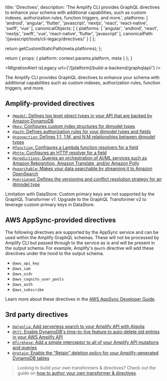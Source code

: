 
  title: 'Directives',
  description: 'The Amplify CLI provides GraphQL directives to enhance your schema with additional capabilities, such as custom indexes, authorization rules, function triggers, and more.',
  platforms: [
    'android',
    'angular',
    'flutter',
    'javascript',
    'nextjs',
    'react',
    'react-native',
    'swift',
    'vue'
  ],
  canonicalObjects: [
    {
      platforms: [
        'angular',
        'android',
        'react',
        'nextjs',
        'swift',
        'vue',
        'react-native',
        'flutter',
        'javascript'
      ],
      canonicalPath: '/javascript/tools/cli-legacy/directives/'
    }
  ]
};

  return getCustomStaticPath(meta.platforms);
};

  return {
    props: {
      platform: context.params.platform,
      meta
    }
  };
}

<MigrationAlert isLegacy url={'/[platform]/build-a-backend/graphqlapi/'} />

The Amplify CLI provides GraphQL directives to enhance your schema with additional capabilities such as custom indexes, authorization rules, function triggers, and more.

## Amplify-provided directives

- [`@model`: Defines top level object types in your API that are backed by Amazon DynamoDB](../model-directive)
- [`@key`: Configures custom index structures for @model types](../key-directive)
- [`@auth`: Defines authorization rules for your @model types and fields](../auth-directive)
- [`@connection`: Defines 1:1, 1:M, and N:M relationships between @model types](../connection-directive)
- [`@function`: Configures a Lambda function resolvers for a field](../function-directive)
- [`@http`: Configures an HTTP resolver for a field](../http-directive)
- [`@predictions`: Queries an orchestration of AI/ML services such as Amazon Rekognition, Amazon Translate, and/or Amazon Polly](../predictions-directive)
- [`@searchable`: Makes your data searchable by streaming it to Amazon OpenSearch](../searchable-directive)
- [`@versioned`: Defines the versioning and conflict resolution strategy for an @model type](../versioned-directive)

<Callout warning>
  Limitation with DataStore: Custom primary keys are not supported by the
  GraphQL Transformer v1. Upgrade to the GraphQL Transformer v2 to leverage
  custom primary keys in DataStore.
</Callout>

## AWS AppSync-provided directives

The following directives are supported by the AppSync service and can be used within the Amplify GraphQL schemas. These will not be processed by Amplify CLI but passed through to the service as is and will be present in the output schema. For example, Amplify's `@auth` directive will add these directives under the hood to the output schema.

- `@aws_api_key`
- `@aws_iam`
- `@aws_oidc`
- `@aws_cognito_user_pools`
- `@aws_auth`
- `@aws_subscribe`

Learn more about these directives in the [AWS AppSync Developer Guide](https://docs.aws.amazon.com/appsync/latest/devguide/security-authz.html).

## 3rd party directives

- [`@algolia`: Add serverless search to your Amplify API with Algolia](https://github.com/thefinnomenon/graphql-algolia-transformer)
- [`@ttl`: Enable DynamoDB's time-to-live feature to auto-delete old entries in your AWS Amplify API](https://github.com/flogy/graphql-ttl-transformer)
- [`@firehose`: Add a simple interceptor to all of your Amplify API mutations and queries](https://github.com/LaugnaHealth/graphql-firehose-transformer)
- [`@retain`: Enable the "Retain" deletion policy for your Amplify-generated DynamoDB tables](https://github.com/flogy/graphql-retain-transformer)

> Looking to build your own transformers & directives? Check out the guide on [how to author your own transformer & directives](/[platform]/tools/cli/plugins/authoring/#authoring-custom-graphql-transformers--directives).
